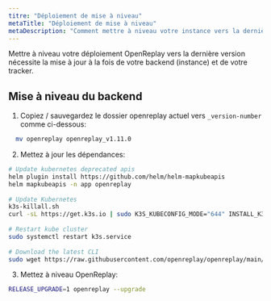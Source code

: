 ```yaml
---
titre: "Déploiement de mise à niveau"
metaTitle: "Déploiement de mise à niveau"
metaDescription: "Comment mettre à niveau votre instance vers la dernière version d'OpenReplay."
---
```


Mettre à niveau votre déploiement OpenReplay vers la dernière version nécessite la mise à jour à la fois de votre backend (instance) et de votre tracker.

## Mise à niveau du backend

1. Copiez / sauvegardez le dossier openreplay actuel vers `_version-number` comme ci-dessous:
  
  
```bash 
  mv openreplay openreplay_v1.11.0
  ```


2. Mettez à jour les dépendances:
  

```bash
# Update kubernetes deprecated apis
helm plugin install https://github.com/helm/helm-mapkubeapis
helm mapkubeapis -n app openreplay
	
# Update Kubernetes
k3s-killall.sh
curl -sL https://get.k3s.io | sudo K3S_KUBECONFIG_MODE="644" INSTALL_K3S_VERSION='v1.25.6+k3s1' INSTALL_K3S_EXEC="--disable=traefik" sh -
	
# Restart kube cluster
sudo systemctl restart k3s.service
	
# Download the latest CLI
sudo wget https://raw.githubusercontent.com/openreplay/openreplay/main/scripts/helmcharts/openreplay-cli -O /bin/openreplay ; sudo chmod +x /bin/openreplay
```


3. Mettez à niveau OpenReplay:


```bash
RELEASE_UPGRADE=1 openreplay --upgrade
```

